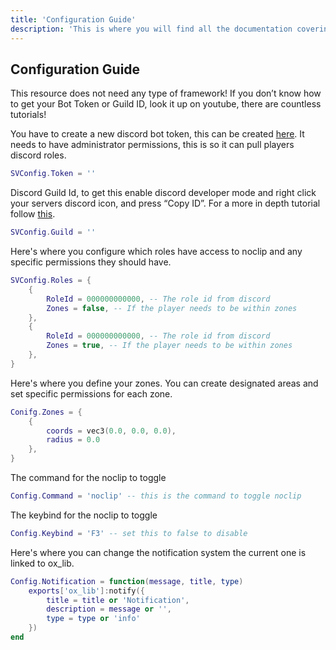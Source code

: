```yaml
---
title: 'Configuration Guide'
description: 'This is where you will find all the documentation covering the configuration for our script, if you need anything that is not a configurable option do not hesitate to reach out to use via discord!'
---
```


## Configuration Guide

<Info>
    This resource does not need any type of framework!
</Info>

<Tip>
    If you don’t know how to get your Bot Token or Guild ID, look it up on youtube, there are countless tutorials!
</Tip>

You have to create a new discord bot token, this can be created [here](https://discord.com/developers/applications). It needs to have administrator permissions, this is so it can pull players discord roles.

```lua sv-config.lua
SVConfig.Token = ''
```

Discord Guild Id, to get this enable discord developer mode and right click your servers discord icon, and press “Copy ID”. For a more in depth tutorial follow [this](https://poshbot.readthedocs.io/en/latest/guides/backends/setup-discord-backend/#:~:text=Find%20your%20Guild%20ID%20(Server%20ID),-You%20will%20need&text=Go%20to%20Appearance%20and%20enable,can%20disable%20Developer%20Mode%20now.).

```lua sv-config.lua
SVConfig.Guild = ''
```

Here's where you configure which roles have access to noclip and any specific permissions they should have.

```lua sv-config.lua
SVConfig.Roles = {
    {
        RoleId = 000000000000, -- The role id from discord
        Zones = false, -- If the player needs to be within zones
    },
    {
        RoleId = 000000000000, -- The role id from discord
        Zones = true, -- If the player needs to be within zones
    },
}
```

Here's where you define your zones. You can create designated areas and set specific permissions for each zone.

```lua config.lua
Conifg.Zones = {
    {
        coords = vec3(0.0, 0.0, 0.0),
        radius = 0.0
    },
}
```

The command for the noclip to toggle

```lua config.lua
Config.Command = 'noclip' -- this is the command to toggle noclip
```

The keybind for the noclip to toggle

```lua config.lua
Config.Keybind = 'F3' -- set this to false to disable
```

Here's where you can change the notification system the current one is linked to ox_lib.

```lua config.lua
Config.Notification = function(message, title, type)
    exports['ox_lib']:notify({
        title = title or 'Notification',
        description = message or '',
        type = type or 'info'
    })
end
```













